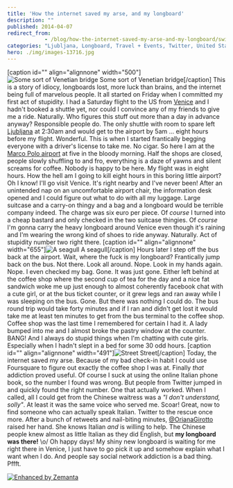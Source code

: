 ```yaml
---
title: 'How the internet saved my arse, and my longboard'
description: ""
published: 2014-04-07
redirect_from: 
            - /blog/how-the-internet-saved-my-arse-and-my-longboard/swizec/6552
categories: "Ljubljana, Longboard, Travel + Events, Twitter, United States, Venice"
hero: ./img/images-13716.jpg
---
```

\[caption id=&quot;&quot; align=&quot;alignnone&quot; width=&quot;500&quot;]![Some sort of Venetian bridge](./img/images-13716.jpg "Some sort of Venetian bridge") Some sort of Venetian bridge\[/caption] This is a story of idiocy, longboards lost, more luck than brains, and the internet being full of marvelous people. It all started on Friday when I committed my first act of stupidity. I had a Saturday flight to the US from [Venice](http://whc.unesco.org/en/list/394 "Venice and its Lagoon") and I hadn&#x27;t booked a shuttle yet, nor could I convince any of my friends to give me a ride. Naturally. Who figures this stuff out more than a day in advance anyway? Responsible people do. The only shuttle with room to spare left [Ljubljana](<http://maps.google.com/maps?ll=46.0555555556,14.5083333333&spn=0.1,0.1&q=46.0555555556,14.5083333333 (Ljubljana)&t=h> "Ljubljana") at 2:30am and would get to the airport by 5am ... eight hours before my flight. Wonderful. This is when I started frantically begging everyone with a driver&#x27;s license to take me. No cigar. So here I am at the [Marco Polo airport](<http://maps.google.com/maps?ll=45.5052777778,12.3519444444&spn=0.03,0.03&q=45.5052777778,12.3519444444 (Venice%20Marco%20Polo%20Airport)&t=h> "Venice Marco Polo Airport") at five in the bloody morning. Half the shops are closed, people slowly shuffling to and fro, everything is a daze of yawns and silent screams for coffee. Nobody is happy to be here. My flight was in eight hours. How the hell am I going to kill eight hours in this boring little airport? Oh I know! I&#x27;ll go visit Venice. It&#x27;s right nearby and I&#x27;ve never been! After an unintended nap on an uncomfortable airport chair, the information desk opened and I could figure out what to do with all my luggage. Large suitcase and a carry-on thingy and a bag and a longboard would be terrible company indeed. The charge was six euro per piece. Of _course_ I turned into a cheap bastard and only checked in the two suitcase thingies. Of _course_ I&#x27;m gonna carry the heavy longboard around Venice even though it&#x27;s raining and I&#x27;m wearing the wrong kind of shoes to ride anyway. Naturally. Act of stupidity number two right there. \[caption id=&quot;&quot; align=&quot;alignnone&quot; width=&quot;655&quot;]![A seagull](./img/images-13719.jpg "A seagull") A seagull\[/caption] Hours later I step off the bus back at the airport. Wait, where the fuck is my longboard? Frantically jump back on the bus. Not there. Look all around. Nope. Look in my hands again. Nope. I even checked my bag. Gone. It was just gone. Either left behind at the coffee shop where the second cup of tea for the day and a nice fat sandwich woke me up just enough to almost coherently facebook chat with a cute girl, or at the bus ticket counter, or it grew legs and ran away while I was sleeping on the bus. Gone. But there was nothing I could do. The bus round trip would take forty minutes and if I ran and didn&#x27;t get lost it would take me at least ten minutes to get from the bus terminal to the coffee shop. Coffee shop was the last time I remembered for certain I had it. A lady bumped into me and I almost broke the pastry window at the counter. BANG! And I always do stupid things when I&#x27;m chatting with cute girls. Especially when I hadn&#x27;t slept in a bed for some 30 odd hours. \[caption id=&quot;&quot; align=&quot;alignnone&quot; width=&quot;491&quot;]![Street](./img/images-13720.jpg "Street") Street\[/caption] Today, the internet saved my arse. Because of my bad check-in habit I could use Foursquare to figure out exactly the coffee shop I was at. Finally _that_ addiction proved useful. Of course I suck at using the online Italian phone book, so the number I found was wrong. But people from Twitter jumped in and quickly found the right number. One that actually worked. When I called, all I could get from the Chinese waitress was a _&quot;I don&#x27;t understand, solly&quot;_. At least it was the same voice who served me. Scoar! Great, now to find someone who can actually speak Italian. Twitter to the rescue once more. After a bunch of retweets and nail-biting minutes, [@OrianaGirotto](http://twitter.com/orianagirotto) raised her hand. She knows Italian _and_ is willing to help. The Chinese people knew almost as little Italian as they did English, but **my longboard was there!** \\o/ Oh happy days! My shiny new longboard is waiting for me right there in Venice, I just have to go pick it up and somehow explain what I want when I do. And people say social network addiction is a bad thing. Pffft.

[![Enhanced by Zemanta](http://img.zemanta.com/zemified_e.png?x-id=7b78b7c3-0ff3-4fe3-b6fc-7fe7c6fedc8d)](http://www.zemanta.com/?px "Enhanced by Zemanta")
